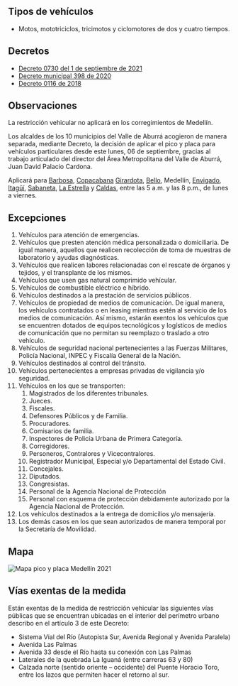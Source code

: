 ## Tipos de vehículos

- Motos, mototriciclos, tricimotos y ciclomotores de dos y cuatro tiempos.

## Decretos

- [Decreto 0730 del 1 de septiembre de 2021](/medellin/decreto-0730-del-1-de-septiembre-de-2021.pdf)
- [Decreto municipal 398 de 2020](https://normograma.info/medellin/normograma/docs/pdf/mjd_alcamed_0398_2020.pdf)
- [Decreto 0116 de 2018](https://www.medellin.gov.co/movilidad/jdownloads/Normas/Normatividad/Decretos%20Municipales/2018/decreto_0116_de_2018.pdf)

## Observaciones

La restricción vehicular no aplicará en los corregimientos de Medellín.

Los alcaldes de los 10 municipios del Valle de Aburrá acogieron de manera separada, mediante Decreto, la decisión de aplicar el pico y placa para vehículos particulares desde este lunes, 06 de septiembre, gracias al trabajo articulado del director del Área Metropolitana del Valle de Aburrá, Juan David Palacio Cardona.

Aplicará para [Barbosa](/barbosa/motos), [Copacabana](/copacabana/motos) [Girardota](/girardota/motos), [Bello](/bello/motos), Medellín, [Envigado](/envigado/motos), [Itagüí](/itagui/motos), [Sabaneta](/sabaneta/motos), [La Estrella](/la-estrella/motos) y [Caldas](/caldas/motos), entre las 5 a.m. y las 8 p.m., de lunes a viernes.

## Excepciones

1. Vehículos para atención de emergencias.
2. Vehículos que presten atención médica personalizada o domiciliaria. De igual manera, aquellos que realicen recolección de toma de muestras de laboratorio y ayudas diagnósticas.
3. Vehículos que realicen labores relacionadas con el rescate de órganos y tejidos, y el transplante de los mismos.
4. Vehículos que usen gas natural comprimido vehícular.
5. Vehículos de combustible eléctrico e híbrido.
6. Vehículos destinados a la prestación de servicios públicos.
7. Vehículos de propiedad de medios de comunicación. De igual manera, los vehículos contratados o en leasing mientras estén al servicio de los medios de comunicación. Así mismo, estarán exentos los vehículos que se encuentren dotados de equipos tecnológicos y logísticos de medios de comunicación que no permitan su reemplazo o traslado a otro vehículo.
8. Vehículos de seguridad nacional pertenecientes a las Fuerzas Militares, Policía Nacional, INPEC y Fiscalía General de la Nación.
9. Vehículos destinados al control del tránsito.
10. Vehículos pertenecientes a empresas privadas de vigilancia y/o seguridad.
11. Vehículos en los que se transporten:
    1. Magistrados de los diferentes tribunales.
    2. Jueces.
    3. Fiscales.
    4. Defensores Públicos y de Familia.
    5. Procuradores.
    6. Comisarios de familia.
    7. Inspectores de Policía Urbana de Primera Categoría.
    8. Corregidores.
    9. Personeros, Contralores y Vicecontralores.
    10. Registrador Municipal, Especial y/o Departamental del Estado Civil.
    11. Concejales.
    12. Diputados.
    13. Congresistas.
    14. Personal de la Agencia Nacional de Protección
    15. Personal con esquema de protección debidamente autorizado por la Agencia Nacional de Protección.
12. Los vehículos destinados a la entrega de domicilios y/o mensajería.
13. Los demás casos en los que sean autorizados de manera temporal por la Secretaría de Movilidad.

## Mapa

<Image
  alt="Mapa pico y placa Medellín 2021"
  src="/medellin/mapa-pico-y-placa-medellin-2021.jpg"
  width={797}
  height={800}
/>

## Vías exentas de la medida

Están exentas de la medida de restricción vehicular las siguientes vías públicas que se encuentran ubicadas en el interior del perímetro urbano describo en el artículo 3 de este Decreto:

- Sistema Vial del Río (Autopista Sur, Avenida Regional y Avenida Paralela)
- Avenida Las Palmas
- Avenida 33 desde el Río hasta su conexión con Las Palmas
- Laterales de la quebrada La Iguaná (entre carreras 63 y 80)
- Calzada norte (sentido oriente – occidente) del Puente Horacio Toro, entre los lazos que permiten hacer el retorno al sur.
